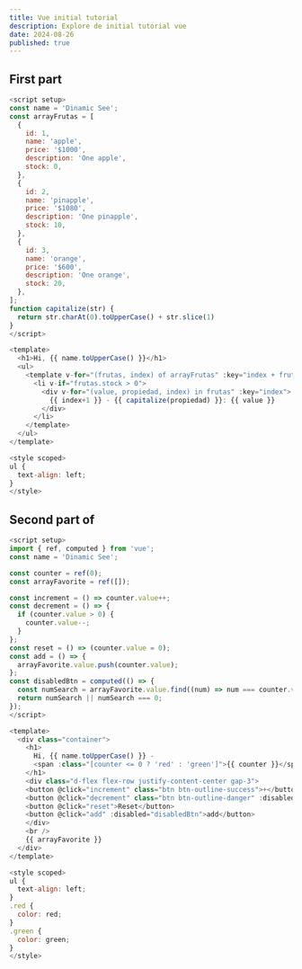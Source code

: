 ```yaml
---
title: Vue initial tutorial
description: Explore de initial tutorial vue
date: 2024-08-26
published: true
---
```


## First part

```js {7} showLineNumbers
<script setup>
const name = 'Dinamic See';
const arrayFrutas = [
  {
    id: 1,
    name: 'apple',
    price: '$1000',
    description: 'One apple',
    stock: 0,
  },
  {
    id: 2,
    name: 'pinapple',
    price: '$1080',
    description: 'One pinapple',
    stock: 10,
  },
  {
    id: 3,
    name: 'orange',
    price: '$600',
    description: 'One orange',
    stock: 20,
  },
];
function capitalize(str) {
  return str.charAt(0).toUpperCase() + str.slice(1)
}
</script>

<template>
  <h1>Hi, {{ name.toUpperCase() }}</h1>
  <ul>
    <template v-for="(frutas, index) of arrayFrutas" :key="index + frutas.id">
      <li v-if="frutas.stock > 0">
        <div v-for="(value, propiedad, index) in frutas" :key="index">
          {{ index+1 }} - {{ capitalize(propiedad) }}: {{ value }}
        </div>
      </li>
    </template>
  </ul>
</template>

<style scoped>
ul {
  text-align: left;
}
</style>


```
## Second part of

```js {2} showLineNumbers
<script setup>
import { ref, computed } from 'vue';
const name = 'Dinamic See';

const counter = ref(0);
const arrayFavorite = ref([]);

const increment = () => counter.value++;
const decrement = () => {
  if (counter.value > 0) {
    counter.value--;
  }
};
const reset = () => (counter.value = 0);
const add = () => {
  arrayFavorite.value.push(counter.value);
};
const disabledBtn = computed(() => {
  const numSearch = arrayFavorite.value.find((num) => num === counter.value);
  return numSearch || numSearch === 0;
});
</script>

<template>
  <div class="container">
    <h1>
      Hi, {{ name.toUpperCase() }} -
      <span :class="[counter <= 0 ? 'red' : 'green']">{{ counter }}</span>
    </h1>
    <div class="d-flex flex-row justify-content-center gap-3">
    <button @click="increment" class="btn btn-outline-success">+</button>
    <button @click="decrement" class="btn btn-outline-danger" :disabled="counter <= 0">-</button>
    <button @click="reset">Reset</button>
    <button @click="add" :disabled="disabledBtn">add</button>
    </div>
    <br />
    {{ arrayFavorite }}
  </div>
</template>

<style scoped>
ul {
  text-align: left;
}
.red {
  color: red;
}
.green {
  color: green;
}
</style>

```